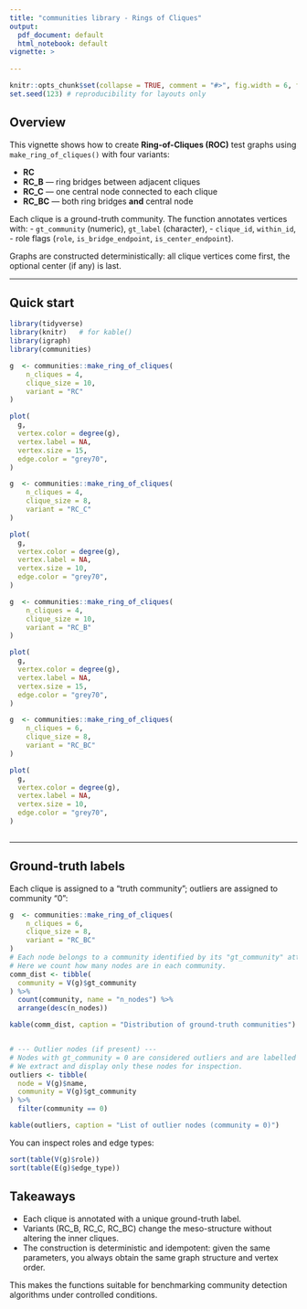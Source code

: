 ```yaml
---
title: "communities library - Rings of Cliques"
output:
  pdf_document: default
  html_notebook: default
vignette: >
 
---
```


```r
knitr::opts_chunk$set(collapse = TRUE, comment = "#>", fig.width = 6, fig.height = 4)
set.seed(123) # reproducibility for layouts only
```

## Overview

This vignette shows how to create **Ring-of-Cliques (ROC)** test graphs using `make_ring_of_cliques()` with four variants:

-   **RC**
-   **RC_B** — ring bridges between adjacent cliques
-   **RC_C** — one central node connected to each clique
-   **RC_BC** — both ring bridges **and** central node

Each clique is a ground-truth community. The function annotates vertices with: - `gt_community` (numeric), `gt_label` (character), - `clique_id`, `within_id`, - role flags (`role`, `is_bridge_endpoint`, `is_center_endpoint`).

Graphs are constructed deterministically: all clique vertices come first, the optional center (if any) is last.

------------------------------------------------------------------------

## Quick start

```r

library(tidyverse)
library(knitr)   # for kable()
library(igraph)
library(communities)
```

```r

g  <- communities::make_ring_of_cliques(
    n_cliques = 4,
    clique_size = 10,
    variant = "RC"
)

plot(
  g,
  vertex.color = degree(g),
  vertex.label = NA,
  vertex.size = 15,
  edge.color = "grey70",
)
```

```r
g  <- communities::make_ring_of_cliques(
    n_cliques = 4,
    clique_size = 8,
    variant = "RC_C"
)

plot(
  g,
  vertex.color = degree(g),
  vertex.label = NA,
  vertex.size = 10,
  edge.color = "grey70",
)

```

```r

g  <- communities::make_ring_of_cliques(
    n_cliques = 4,
    clique_size = 10,
    variant = "RC_B"
)

plot(
  g,
  vertex.color = degree(g),
  vertex.label = NA,
  vertex.size = 15,
  edge.color = "grey70",
)
```

```r

g  <- communities::make_ring_of_cliques(
    n_cliques = 6,
    clique_size = 8,
    variant = "RC_BC"
)

plot(
  g,
  vertex.color = degree(g),
  vertex.label = NA,
  vertex.size = 10,
  edge.color = "grey70",
)
```

```         
```

------------------------------------------------------------------------

## Ground-truth labels

Each clique is assigned to a "truth community"; outliers are assigned to community "0":

```r
g  <- communities::make_ring_of_cliques(
    n_cliques = 6,
    clique_size = 8,
    variant = "RC_BC"
)
# Each node belongs to a community identified by its "gt_community" attribute.
# Here we count how many nodes are in each community.
comm_dist <- tibble(
  community = V(g)$gt_community
) %>%
  count(community, name = "n_nodes") %>%
  arrange(desc(n_nodes))

kable(comm_dist, caption = "Distribution of ground-truth communities")



```

```r
# --- Outlier nodes (if present) ---
# Nodes with gt_community = 0 are considered outliers and are labelled "CENTRAL".
# We extract and display only these nodes for inspection.
outliers <- tibble(
  node = V(g)$name,
  community = V(g)$gt_community
) %>%
  filter(community == 0)

kable(outliers, caption = "List of outlier nodes (community = 0)")
```

You can inspect roles and edge types:

```r
sort(table(V(g)$role))
sort(table(E(g)$edge_type))
```

## Takeaways

-   Each clique is annotated with a unique ground-truth label.
-   Variants (RC_B, RC_C, RC_BC) change the meso-structure without altering the inner cliques.
-   The construction is deterministic and idempotent: given the same parameters, you always obtain the same graph structure and vertex order.

This makes the functions suitable for benchmarking community detection algorithms under controlled conditions.


